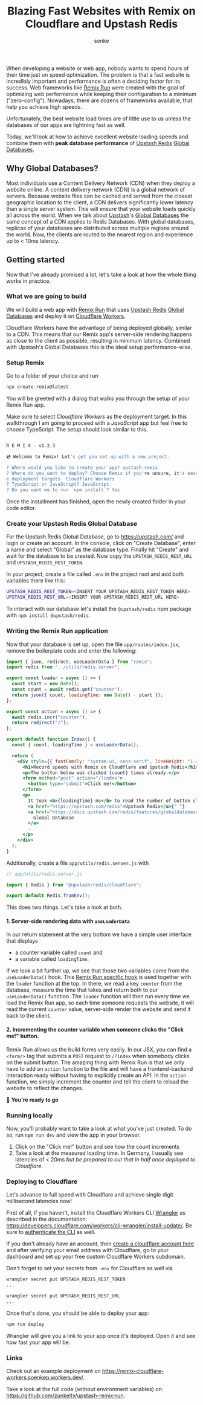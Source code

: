 ﻿---
slug: fast-websites-with-remix-on-cloudflare-and-upstash-redis
title: "Blazing Fast Websites with Remix on Cloudflare and Upstash Redis"
author: sonke
tags: [redis, serverless, remix, cloudflare]
---

When developing a website or web app, nobody wants to spend hours of their time just on speed optimization. The problem is that a fast website is incredibly important and performance is often a deciding factor for its success.
Web frameworks like [Remix Run](https://remix.run) were created with the goal of optimizing web performance while keeping their configuration to a minimum ("zero-config"). Nowadays, there are dozens of frameworks available, that help you achieve high speeds.

Unfortunately, the best website load times are of little use to us unless the databases of our apps are lightning fast as well.

Today, we'll look at how to achieve excellent website loading speeds and combine them with **peak database performance** of [Upstash Redis](https://upstash.com/redis) [Global Databases](https://docs.upstash.com/redis/features/globaldatabase).

## Why Global Databases?

Most individuals use a Content Delivery Network (CDN) when they deploy a website online. A content delivery network (CDN) is a global network of servers. Because website files can be cached and served from the closest geographic location to the client, a CDN delivers significantly lower latency than a single server system. This will ensure that your website loads quickly all across the world.
When we talk about [Upstash](https://upstash.com)'s [Global Databases](https://docs.upstash.com/redis/features/globaldatabase) the same concept of a CDN applies to Redis Databases. With global databases, replicas of your databases are distributed across multiple regions around the world. Now, the clients are routed to the nearest region and experience up to < 10ms latency.

## Getting started

Now that I've already promised a lot, let's take a look at how the whole thing works in practice.

### What we are going to build

We will build a web app with [Remix Run](https://remix.run) that uses [Upstash Redis](https://upstash.com/redis) [Global Databases](https://docs.upstash.com/redis/features/globaldatabase) and deploy it on [Cloudflare Workers](https://workers.cloudflare.com/).

Cloudflare Workers have the advantage of being deployed globally, similar to a CDN. This means that our Remix app's server-side rendering happens as close to the client as possible, resulting in minimum latency. Combined with Upstash's Global Databases this is the ideal setup performance-wise.

### Setup Remix

Go to a folder of your choice and run

```bash
npx create-remix@latest
```

You will be greeted with a dialog that walks you through the setup of your Remix Run app.

Make sure to select _Cloudflare Workers_ as the deployment target. In this walkthrough I am going to proceed with a _JavaScript_ app but feel free to choose TypeScript. The setup should look similar to this.

```bash

R E M I X - v1.2.3

💿 Welcome to Remix! Let's get you set up with a new project.

? Where would you like to create your app? upstash-remix
? Where do you want to deploy? Choose Remix if you're unsure, it's easy to chang
e deployment targets. Cloudflare Workers
? TypeScript or JavaScript? JavaScript
? Do you want me to run `npm install`? Yes

```

Once the installment has finished, open the newly created folder in your code editor.

### Create your Upstash Redis Global Database

For the Upstash Redis Global Database, go to https://upstash.com/ and login or create an account. In the console, click on "Create Database", enter a name and select "Global" as the database type. Finally hit "Create" and wait for the database to be created.
Now copy the `UPSTASH_REDIS_REST_URL` and `UPSTASH_REDIS_REST_TOKEN`.

In your project, create a file called `.env` in the project root and add both variables there like this:

```bash
UPSTASH_REDIS_REST_TOKEN=<INSERT YOUR UPSTASH_REDIS_REST_TOKEN HERE>
UPSTASH_REDIS_REST_URL=<INSERT YOUR UPSTASH_REDIS_REST_URL HERE>
```

To interact with our database let's install the `@upstash/redis` npm package with `npm install @upstash/redis`.

### Writing the Remix Run application

Now that your database is set up, open the file `app/routes/index.jsx`, remove the boilerplate code and enter the following:

```jsx
import { json, redirect, useLoaderData } from "remix";
import redis from "../utils/redis.server";

export const loader = async () => {
  const start = new Date();
  const count = await redis.get("counter");
  return json({ count, loadingTime: new Date() - start });
};

export const action = async () => {
  await redis.incr("counter");
  return redirect("/");
};

export default function Index() {
  const { count, loadingTime } = useLoaderData();

  return (
    <div style={{ fontFamily: "system-ui, sans-serif", lineHeight: "1.4" }}>
      <h1>Record speeds with Remix on Cloudflare and Upstash Redis</h1>
      <p>The button below was clicked {count} times already.</p>
      <form method="post" action="/?index">
        <button type="submit">Click me!</button>
      </form>
      <p>
        It took <b>{loadingTime} ms</b> to read the number of button clicks from{" "}
        <a href="https://upstash.com/redis">Upstash Redis</a>{" "}
        <a href="https://docs.upstash.com/redis/features/globaldatabase">
          Global Database
        </a>
        .
      </p>
    </div>
  );
}
```

Additionally, create a file `app/utils/redis.server.js` with

```javascript
// app/utils/redis.server.js

import { Redis } from "@upstash/redis/cloudflare";

export default Redis.fromEnv();
```

This does two things. Let's take a look at both.

#### 1. Server-side rendering data with `useLoaderData`

In our return statement at the very bottom we have a simple user interface that displays

- a counter variable called `count` and
- a variable called `loadingTime`.

If we look a bit further up, we see that those two variables come from the `useLoaderData()` hook. This [Remix Run specific hook](https://remix.run/docs/en/v1/api/remix#useloaderdata) is used together with the `loader` function at the top.
In there, we read a key `counter` from the database, measure the time that takes and return both to our `useLoaderData()` function.
The `loader` function will then run every time we load the Remix Run app, so each time someone requests the website, it will read the current `counter` value, server-side render the website and send it back to the client.

#### 2. Incrementing the counter variable when someone clicks the "Click me!" button.

Remix Run allows us the build forms very easily. In our JSX, you can find a `<form/>` tag that submits a `POST` request to `/?index` when somebody clicks on the submit button. The amazing thing with Remix Run is that we only have to add an `action` function to the file and will have a frontend-backend interaction ready without having to explicitly create an API.
In the `action` function, we simply increment the counter and tell the client to reload the website to reflect the changes.

🥳 **You're ready to go**

### Running locally

Now, you'll probably want to take a look at what you've just created. To do so, run `npm run dev` and view the app in your browser.

1. Click on the "Click me!" button and see how the count increments
2. Take a look at the measured loading time. In Germany, I usually see latencies of < 20ms _but be prepared to cut that in half once deployed to Cloudflare._

### Deploying to Cloudflare

Let's advance to full speed with Cloudflare and achieve single digit millisecond latencies now!

First of all, if you haven't, install the Cloudflare Workers CLI [Wrangler](https://developers.cloudflare.com/workers/cli-wrangler) as described in the documentation: https://developers.cloudflare.com/workers/cli-wrangler/install-update/. Be sure to [authenticate the CLI](https://developers.cloudflare.com/workers/cli-wrangler/authentication) as well.

If you don't already have an account, then [create a cloudflare account here](https://dash.cloudflare.com/sign-up) and after verifying your email address with Cloudflare, go to your dashboard and set up your free custom Cloudflare Workers subdomain.

Don't forget to set your secrets from `.env` for Cloudflare as well via

```bash
wrangler secret put UPSTASH_REDIS_REST_TOKEN
...

wrangler secret put UPSTASH_REDIS_REST_URL
...
```

Once that's done, you should be able to deploy your app:

```bash
npm run deploy
```

Wrangler will give you a link to your app once it's deployed. Open it and see how fast your app will be.

### Links

Check out an example deployment on https://remix-cloudflare-workers.soenkep.workers.dev/.

Take a look at the full code (without environment variables) on: https://github.com/zunkelty/upstash-remix-run.
